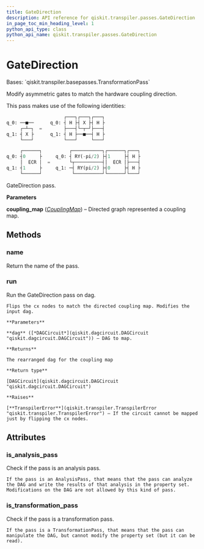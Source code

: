 ```yaml
---
title: GateDirection
description: API reference for qiskit.transpiler.passes.GateDirection
in_page_toc_min_heading_level: 1
python_api_type: class
python_api_name: qiskit.transpiler.passes.GateDirection
---
```


# GateDirection

<Class id="qiskit.transpiler.passes.GateDirection" github="https://github.com/qiskit/qiskit/tree/stable/0.18/qiskit/transpiler/passes/utils/gate_direction.py" signature="GateDirection(*args, **kwargs)">
  Bases: `qiskit.transpiler.basepasses.TransformationPass`

  Modify asymmetric gates to match the hardware coupling direction.

  This pass makes use of the following identities:

  ```python
                       ┌───┐┌───┐┌───┐
  q_0: ──■──      q_0: ┤ H ├┤ X ├┤ H ├
       ┌─┴─┐  =        ├───┤└─┬─┘├───┤
  q_1: ┤ X ├      q_1: ┤ H ├──■──┤ H ├
       └───┘           └───┘     └───┘

       ┌──────┐          ┌───────────┐┌──────┐┌───┐
  q_0: ┤0     ├     q_0: ┤ RY(-pi/2) ├┤1     ├┤ H ├
       │  ECR │  =       └┬──────────┤│  ECR │├───┤
  q_1: ┤1     ├     q_1: ─┤ RY(pi/2) ├┤0     ├┤ H ├
       └──────┘           └──────────┘└──────┘└───┘
  ```

  GateDirection pass.

  **Parameters**

  **coupling\_map** ([*CouplingMap*](qiskit.transpiler.CouplingMap "qiskit.transpiler.CouplingMap")) – Directed graph represented a coupling map.

  ## Methods

  ### name

  <Function id="qiskit.transpiler.passes.GateDirection.name" name="name" signature="GateDirection.name()">
    Return the name of the pass.
  </Function>

  ### run

  <Function id="qiskit.transpiler.passes.GateDirection.run" name="run" signature="GateDirection.run(dag)">
    Run the GateDirection pass on dag.

    Flips the cx nodes to match the directed coupling map. Modifies the input dag.

    **Parameters**

    **dag** ([*DAGCircuit*](qiskit.dagcircuit.DAGCircuit "qiskit.dagcircuit.DAGCircuit")) – DAG to map.

    **Returns**

    The rearranged dag for the coupling map

    **Return type**

    [DAGCircuit](qiskit.dagcircuit.DAGCircuit "qiskit.dagcircuit.DAGCircuit")

    **Raises**

    [**TranspilerError**](qiskit.transpiler.TranspilerError "qiskit.transpiler.TranspilerError") – If the circuit cannot be mapped just by flipping the cx nodes.
  </Function>

  ## Attributes

  ### is\_analysis\_pass

  <Attribute id="qiskit.transpiler.passes.GateDirection.is_analysis_pass" name="is_analysis_pass">
    Check if the pass is an analysis pass.

    If the pass is an AnalysisPass, that means that the pass can analyze the DAG and write the results of that analysis in the property set. Modifications on the DAG are not allowed by this kind of pass.
  </Attribute>

  ### is\_transformation\_pass

  <Attribute id="qiskit.transpiler.passes.GateDirection.is_transformation_pass" name="is_transformation_pass">
    Check if the pass is a transformation pass.

    If the pass is a TransformationPass, that means that the pass can manipulate the DAG, but cannot modify the property set (but it can be read).
  </Attribute>
</Class>

